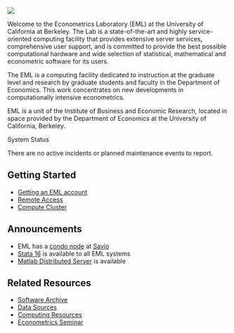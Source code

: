 ![](./images/EML_logo.png){fig-alt="EML logo"}

Welcome to the Econometrics Laboratory (EML) at the University of
California at Berkeley. The Lab is a state-of-the-art and highly
service-oriented computing facility that provides extensive server
services, comprehensive user support, and is committed to provide the
best possible computational hardware and wide selection of statistical,
mathematical and econometric software for its users.

The EML is a computing facility dedicated to instruction at the graduate level and research by graduate students and faculty in the Department of Economics. This work concentrates on new developments in computationally intensive econometrics.

EML is a unit of the Institute of Business and Economic Research, located in space provided by the Department of Economics at the University of California, Berkeley.

::: {.column-margin}
System Status

There are no active incidents or planned maintenance events to report.
:::
  
## Getting Started

-   [Getting an EML account](account-apply.qmd)
-   [Remote Access](remote.qmd)
-   [Compute Cluster](cluster.qmd)

## Announcements

-   EML has a [condo node](savio.qmd) at
    [Savio](http://research-it.berkeley.edu/services/high-performance-computing)
-   [Stata 16](http://stata.com/new-in-stata/) is available to all EML
    systems
-   [Matlab Distributed
    Server](http://www.mathworks.com/products/distriben/) is available

## Related Resources

-   [Software Archive](elsa.qmd)
-   [Data Sources](emldata.qmd)
-   [Computing
    Resources](https://www.econ.berkeley.edu/resources/computing)
-   [Econometrics Seminar](https://events.berkeley.edu/econ)
